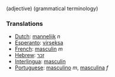 (adjective) (grammatical terminology)

===Translations===
*[[Dutch]]: [[mannelijk]] ''n''
*[[Esperanto]]: [[virseksa]]
*[[French]]: [[masculin]] ''m''
*[[Hebrew]]: [[זכר]]
*[[Interlingua]]: [[masculin]]
*[[Portuguese]]: [[masculino]] ''m'', [[masculina]] ''f''